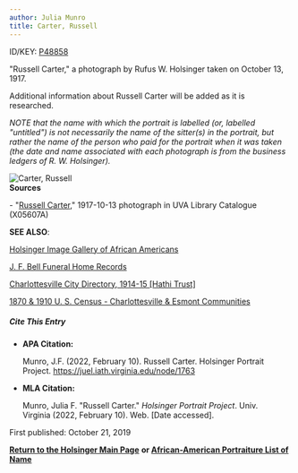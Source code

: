```yaml
---
author: Julia Munro
title: Carter, Russell
---
```

ID/KEY: [P48858](http://juel.iath.virginia.edu/public_person?person=48858 "P48858")

"Russell Carter," a photograph by Rufus W. Holsinger taken on October 13, 1917.

Additional information about Russell Carter will be added as it is researched. 

_NOTE that the name with which the portrait is labelled (or, labelled "untitled") is not necessarily the name of the sitter(s) in the portrait, but rather the name of the person who paid for the portrait when it was taken (the date and name associated with each photograph is from the business ledgers of R. W. Holsinger)._

![Carter, Russell](https://iiif.lib.virginia.edu/iiif/uva-lib:1048681/full/1000,1337/0/default.jpg "Carter, Russell")  
**Sources**

\- "[Russell Carter](https://search.lib.virginia.edu/catalog/uva-lib:1048681#?c=0&m=0&s=0&cv=0&xywh=173%2C578%2C2374%2C1760 "Carter, Russell")," 1917-10-13 photograph in UVA Library Catalogue (X05607A)  

**SEE ALSO**:

[Holsinger Image Gallery of African Americans](http://rwholsingerphotos.org/images.php "Holsinger Image Gallery of African Americans")

[J. F. Bell Funeral Home Records](http://www2.vcdh.virginia.edu/afam/raceandplace/perl_scripts/funeral_search.html "J. F. Bell Funeral Home Database")

[Charlottesville City Directory, 1914-15 \[Hathi Trust\]](https://catalog.hathitrust.org/Record/101954103 "Charlottesville City Directory, 1914-15") 

[1870 & 1910 U. S. Census - Charlottesville & Esmont Communities](http://www2.vcdh.virginia.edu/afam/raceandplace/census/search_both.html "1870 & 1910 U. S. Census: Charlottesville and Esmont Communities")

##### **Cite This Entry**

*   **APA Citation:**
    
    Munro, J.F. (2022, February 10). Russell Carter. Holsinger Portrait Project. https://juel.iath.virginia.edu/node/1763
    
*   **MLA Citation:**
    
    Munro, Julia F. "Russell Carter." _Holsinger Portrait Project_. Univ. Virginia (2022, February 10). Web. \[Date accessed\].
    

  
First published: October 21, 2019    

[**Return to the Holsinger Main Page**](http://juel.iath.virginia.edu/node/980) **or [African-American Portraiture List of Name](http://juel.iath.virginia.edu/node/996)**